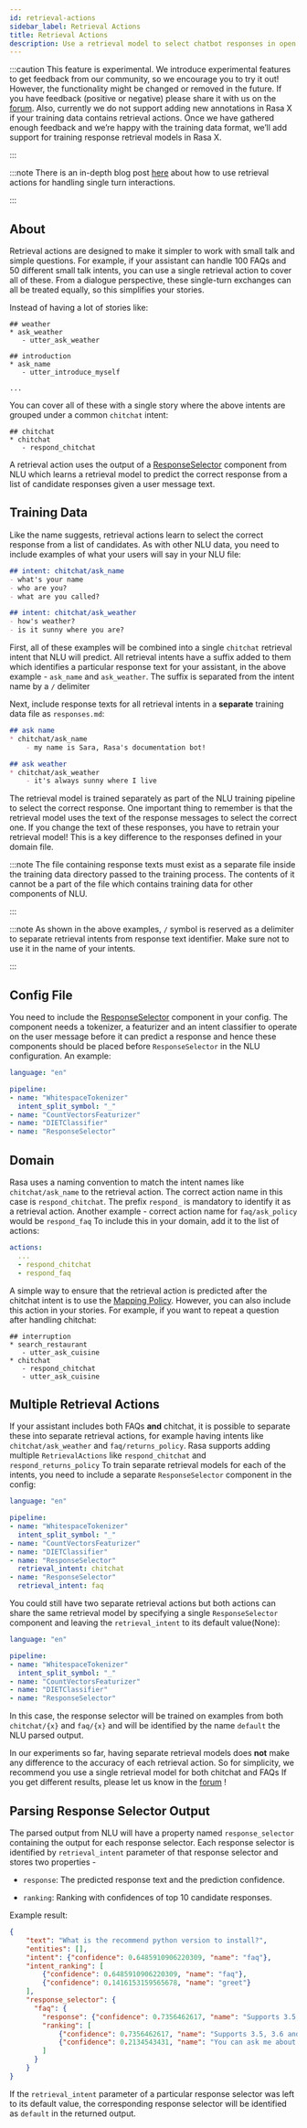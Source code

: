```yaml
---
id: retrieval-actions
sidebar_label: Retrieval Actions
title: Retrieval Actions
description: Use a retrieval model to select chatbot responses in open source bot framework Rasa.
---
```


:::caution
This feature is experimental.
We introduce experimental features to get feedback from our community, so we encourage you to try it out!
However, the functionality might be changed or removed in the future.
If you have feedback (positive or negative) please share it with us on the [forum](https://forum.rasa.com).
Also, currently we do not support adding new annotations in Rasa X if your training data contains retrieval actions.
Once we have gathered enough feedback and we’re happy with the training data format, we’ll add support for training response retrieval models in Rasa X.

:::

:::note
There is an in-depth blog post [here](https://blog.rasa.com/response-retrieval-models/) about how to use retrieval
actions for handling single turn interactions.

:::

## About

Retrieval actions are designed to make it simpler to work with small talk and simple questions.
For example, if your assistant can handle 100 FAQs and 50 different small talk intents, you can use a single retrieval
action to cover all of these.
From a dialogue perspective, these single-turn exchanges can all be treated equally, so this simplifies your stories.

Instead of having a lot of stories like:

```story
## weather
* ask_weather
   - utter_ask_weather

## introduction
* ask_name
   - utter_introduce_myself

...
```

You can cover all of these with a single story where the above intents are grouped under a common `chitchat` intent:

```story
## chitchat
* chitchat
   - respond_chitchat
```

A retrieval action uses the output of a [ResponseSelector](../components/selectors.mdx#response-selector) component from NLU which learns a
retrieval model to predict the correct response from a list of candidate responses given a user message text.

<a aria-hidden="true" tabIndex="-1" className="anchor enhancedAnchor" id="retrieval-training-data"></a>

## Training Data

Like the name suggests, retrieval actions learn to select the correct response from a list of candidates.
As with other NLU data, you need to include examples of what your users will say in your NLU file:

```md
## intent: chitchat/ask_name
- what's your name
- who are you?
- what are you called?

## intent: chitchat/ask_weather
- how's weather?
- is it sunny where you are?
```

First, all of these examples will be combined into a single `chitchat` retrieval intent that NLU will predict.
All retrieval intents have a suffix added to them which identifies a particular response text for your assistant, in the
above example - `ask_name` and `ask_weather`. The suffix is separated from the intent name by a `/` delimiter

Next, include response texts for all retrieval intents in a **separate** training data file as `responses.md`:

```md
## ask name
* chitchat/ask_name
    - my name is Sara, Rasa's documentation bot!

## ask weather
* chitchat/ask_weather
    - it's always sunny where I live
```

The retrieval model is trained separately as part of the NLU training pipeline to select the correct response.
One important thing to remember is that the retrieval model uses the text of the response messages
to select the correct one. If you change the text of these responses, you have to retrain your retrieval model!
This is a key difference to the responses defined in your domain file.

:::note
The file containing response texts must exist as a separate file inside the training data directory passed
to the training process. The contents of it cannot be a part of the file which contains training data for other
components of NLU.

:::

:::note
As shown in the above examples, `/` symbol is reserved as a delimiter to separate retrieval intents from response text identifier. Make sure not to
use it in the name of your intents.

:::

## Config File

You need to include the [ResponseSelector](../components/selectors.mdx#response-selector) component in your config. The component needs a tokenizer, a featurizer and an
intent classifier to operate on the user message before it can predict a response and hence these
components should be placed before `ResponseSelector` in the NLU configuration. An example:

```yaml
language: "en"

pipeline:
- name: "WhitespaceTokenizer"
  intent_split_symbol: "_"
- name: "CountVectorsFeaturizer"
- name: "DIETClassifier"
- name: "ResponseSelector"
```

## Domain

Rasa uses a naming convention to match the intent names like `chitchat/ask_name`
to the retrieval action.
The correct action name in this case is `respond_chitchat`. The prefix `respond_` is mandatory to identify it as a
retrieval action. Another example - correct action name for `faq/ask_policy` would be `respond_faq`
To include this in your domain, add it to the list of actions:

```yaml
actions:
  ...
  - respond_chitchat
  - respond_faq
```

A simple way to ensure that the retrieval action is predicted after the chitchat
intent is to use the [Mapping Policy](./policies.mdx#mapping-policy).
However, you can also include this action in your stories.
For example, if you want to repeat a question after handling chitchat:

```story
## interruption
* search_restaurant
   - utter_ask_cuisine
* chitchat
   - respond_chitchat
   - utter_ask_cuisine
```

## Multiple Retrieval Actions

If your assistant includes both FAQs **and** chitchat, it is possible to
separate these into separate retrieval actions, for example having intents
like `chitchat/ask_weather` and `faq/returns_policy`.
Rasa supports adding multiple `RetrievalActions` like `respond_chitchat` and `respond_returns_policy`
To train separate retrieval models for each of the intents, you need to include a separate `ResponseSelector`
component in the config:

```yaml
language: "en"

pipeline:
- name: "WhitespaceTokenizer"
  intent_split_symbol: "_"
- name: "CountVectorsFeaturizer"
- name: "DIETClassifier"
- name: "ResponseSelector"
  retrieval_intent: chitchat
- name: "ResponseSelector"
  retrieval_intent: faq
```

You could still have two separate retrieval actions but both actions can share the same retrieval model by specifying a single `ResponseSelector` component and leaving the `retrieval_intent` to its default value(None):

```yaml
language: "en"

pipeline:
- name: "WhitespaceTokenizer"
  intent_split_symbol: "_"
- name: "CountVectorsFeaturizer"
- name: "DIETClassifier"
- name: "ResponseSelector"
```

In this case, the response selector will be trained on examples from both `chitchat/{x}` and `faq/{x}` and will be
identified by the name `default` the NLU parsed output.

In our experiments so far, having separate retrieval models does **not** make any difference to the accuracy of each
retrieval action. So for simplicity, we recommend you use a single retrieval
model for both chitchat and FAQs
If you get different results, please let us know in the [forum](https://forum.rasa.com) !

## Parsing Response Selector Output

The parsed output from NLU will have a property named `response_selector` containing the output for
each response selector. Each response selector is identified by `retrieval_intent` parameter of that response selector
and stores two properties -

* `response`: The predicted response text and the prediction confidence.

* `ranking`: Ranking with confidences of top 10 candidate responses.

Example result:

```json
{
    "text": "What is the recommend python version to install?",
    "entities": [],
    "intent": {"confidence": 0.6485910906220309, "name": "faq"},
    "intent_ranking": [
        {"confidence": 0.6485910906220309, "name": "faq"},
        {"confidence": 0.1416153159565678, "name": "greet"}
    ],
    "response_selector": {
      "faq": {
        "response": {"confidence": 0.7356462617, "name": "Supports 3.5, 3.6 and 3.7, recommended version is 3.6"},
        "ranking": [
            {"confidence": 0.7356462617, "name": "Supports 3.5, 3.6 and 3.7, recommended version is 3.6"},
            {"confidence": 0.2134543431, "name": "You can ask me about how to get started"}
        ]
      }
    }
}
```

If the `retrieval_intent` parameter of a particular response selector was left to its default value,
the corresponding response selector will be identified as `default` in the returned output.
